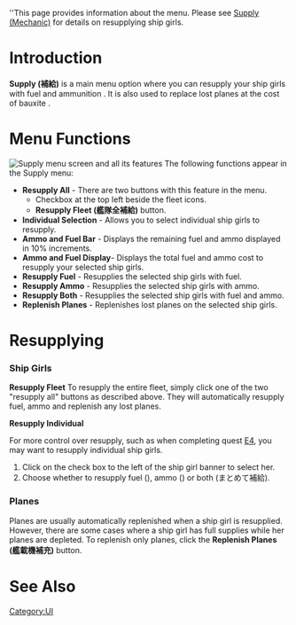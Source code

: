 ''This page provides information about the menu. Please see [[Supply (Mechanic)]] for details on resupplying ship girls.

=Introduction=
'''Supply (補給)''' is a main menu option where you can resupply your ship girls with fuel {{Fuel}} and ammunition {{Ammo}}. It is also used to replace lost planes at the cost of bauxite {{Bauxite}}.

=Menu Functions=
[[File:Supply menu.png|right|thumb|Supply menu screen and all its features]]
The following functions appear in the Supply menu:

* '''Resupply All''' - There are two buttons with this feature in the menu.
** Checkbox at the top left beside the fleet icons.
** '''Resupply Fleet (艦隊全補給)''' button.
* '''Individual Selection''' - Allows you to select individual ship girls to resupply.
* '''Ammo and Fuel Bar''' - Displays the remaining fuel and ammo displayed in 10% increments.
* '''Ammo and Fuel Display'''- Displays the total fuel and ammo cost to resupply your selected ship girls.
* '''Resupply Fuel''' - Resupplies the selected ship girls with fuel.
* '''Resupply Ammo''' - Resupplies the selected ship girls with ammo.
* '''Resupply Both''' - Resupplies the selected ship girls with fuel and ammo.
* '''Replenish Planes''' - Replenishes lost planes on the selected ship girls.

=Resupplying=

===Ship Girls===
'''Resupply Fleet'''
To resupply the entire fleet, simply click one of the two "resupply all" buttons as described above. They will automatically resupply fuel, ammo and replenish any lost planes.

'''Resupply Individual'''

For more control over resupply, such as when completing quest [[Quests#E4|E4]], you may want to resupply individual ship girls. 

# Click on the check box to the left of the ship girl banner to select her.
# Choose whether to resupply fuel ({{Fuel}}), ammo ({{Ammo}}) or both (まとめて補給).

===Planes===

Planes are usually automatically replenished when a ship girl is resupplied. However, there are some cases where a ship girl has full supplies while her planes are depleted. To replenish only planes, click the '''Replenish Planes (艦載機補充)''' button.

=See Also=
{{Mechanics}}
[[Category:UI]]